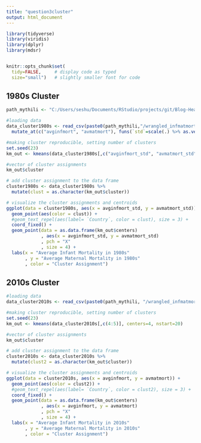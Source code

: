 ```yaml
---
title: "question3cluster"
output: html_document
---
```


```r

library(tidyverse)
library(viridis)
library(dplyr)
library(mdsr)


knitr::opts_chunk$set(
  tidy=FALSE,     # display code as typed
  size="small")   # slightly smaller font for code
```

## 1980s Cluster


```r

path_mythili <- "C:/Users/seshu/Documents/RStudio/projects/git/Blog-HealthAndJusticeLeague/data"

#loading data
data_cluster1980s <- read_csv(paste0(path_mythili,"/wrangled_infmatmortcluster1980s.csv")) %>%
  mutate_at(c("avginfmort", "avmatmort"), funs(`std`=scale(.) %>% as.vector()))

#making cluster reproducible, setting number of clusters
set.seed(23)
km_out <- kmeans(data_cluster1980s[,c("avginfmort_std", "avmatmort_std")], centers=4, nstart=20)

#vector of cluster assignments
km_out$cluster

# add cluster assignment to the data frame
cluster1980s <- data_cluster1980s %>%
  mutate(clust = as.character(km_out$cluster))

# visualize the cluster assignments and centroids
ggplot(data = cluster1980s, aes(x = avginfmort_std, y = avmatmort_std)) + 
  geom_point(aes(color = clust)) +
  #geom_text_repel(aes(label= `Country`, color = clust), size = 3) +
  coord_fixed() +
  geom_point(data = as.data.frame(km_out$centers)
             , aes(x = avginfmort_std, y = avmatmort_std)
             , pch = "X"
             , size = 4) +
  labs(x = "Average Infant Mortality in 1980s"
       , y = "Average Maternal Mortality in 1980s" 
       , color = "Cluster Assignment")

```

## 2010s Cluster

```r

#loading data
data_cluster2010s <- read_csv(paste0(path_mythili, "/wrangled_infmatmortcluster2010s.csv"))

#making cluster reproducible, setting number of clusters
set.seed(23)
km_out <- kmeans(data_cluster2010s[,c(4:5)], centers=4, nstart=20)

#vector of cluster assignments
km_out$cluster

# add cluster assignment to the data frame
cluster2010s <- data_cluster2010s %>%
  mutate(clust2 = as.character(km_out$cluster))

# visualize the cluster assignments and centroids
ggplot(data = cluster2010s, aes(x = avginfmort, y = avmatmort)) + 
  geom_point(aes(color = clust2)) +
  #geom_text_repel(aes(label= `Country`, color = clust2), size = 3) +
  coord_fixed() +
  geom_point(data = as.data.frame(km_out$centers)
             , aes(x = avginfmort, y = avmatmort)
             , pch = "X"
             , size = 4) +
  labs(x = "Average Infant Mortality in 2010s"
       , y = "Average Maternal Mortality in 2010s" 
       , color = "Cluster Assignment")

```



